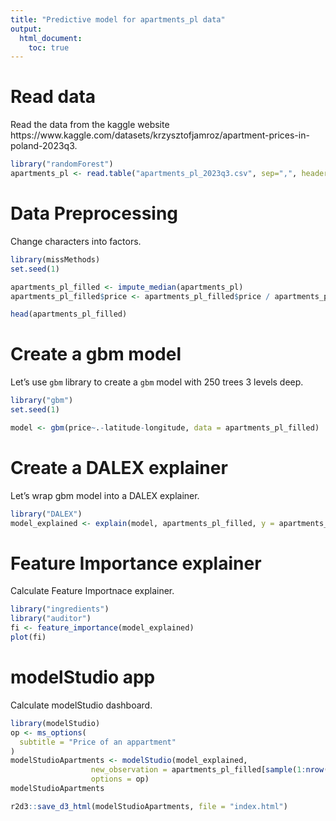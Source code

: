 ```yaml
---
title: "Predictive model for apartments_pl data"
output: 
  html_document:
    toc: true
---
```


# Read data

Read the data from the kaggle website https://www.kaggle.com/datasets/krzysztofjamroz/apartment-prices-in-poland-2023q3.

```r
library("randomForest")
apartments_pl <- read.table("apartments_pl_2023q3.csv", sep=",", header = TRUE, stringsAsFactors = TRUE)
```

# Data Preprocessing

Change characters into factors.

```r
library(missMethods)
set.seed(1)

apartments_pl_filled <- impute_median(apartments_pl)
apartments_pl_filled$price <- apartments_pl_filled$price / apartments_pl_filled$squareMeters

head(apartments_pl_filled)
```


# Create a gbm model

Let's use `gbm` library to create a `gbm` model with 250 trees 3 levels deep.

```r
library("gbm")
set.seed(1)

model <- gbm(price~.-latitude-longitude, data = apartments_pl_filled)
```

# Create a DALEX explainer

Let's wrap gbm model into a DALEX explainer.

```r
library("DALEX")
model_explained <- explain(model, apartments_pl_filled, y = apartments_pl_filled$price)
```

# Feature Importance explainer

Calculate Feature Importnace explainer.

```r
library("ingredients")
library("auditor")
fi <- feature_importance(model_explained)
plot(fi)
```


# modelStudio app

Calculate modelStudio dashboard.

```r
library(modelStudio)
op <- ms_options(
  subtitle = "Price of an appartment"
)
modelStudioApartments <- modelStudio(model_explained, 
                  new_observation = apartments_pl_filled[sample(1:nrow(apartments_pl_filled), 25),-c(8,9,27)],
                  options = op)
modelStudioApartments

r2d3::save_d3_html(modelStudioApartments, file = "index.html")
```

